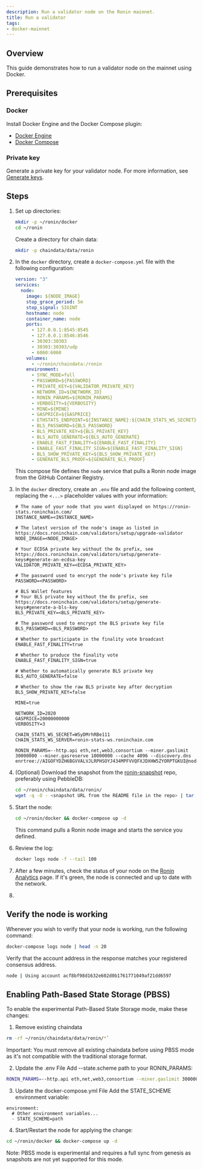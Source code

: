 ```yaml
---
description: Run a validator node on the Ronin mainnet.
title: Run a validator
tags:
- docker-mainnet
---
```


## Overview

This guide demonstrates how to run a validator node on the mainnet using Docker.

## Prerequisites

### Docker

Install Docker Engine and the Docker Compose plugin:

* [Docker Engine](https://docs.docker.com/engine/)
* [Docker Compose](https://docs.docker.com/compose/)

### Private key

Generate a private key for your validator node. For more information, see [Generate keys](../generate-keys.mdx).

## Steps

1. Set up directories:

   ```bash
   mkdir -p ~/ronin/docker
   cd ~/ronin
   ```

   Create a directory for chain data:

   ```bash
   mkdir -p chaindata/data/ronin
   ```

2. In the `docker` directory, create a `docker-compose.yml` file with the following configuration:

   ```yaml
   version: "3"
   services:
     node:
       image: ${NODE_IMAGE}
       stop_grace_period: 5m
       stop_signal: SIGINT
       hostname: node
       container_name: node
       ports:
         - 127.0.0.1:8545:8545
         - 127.0.0.1:8546:8546
         - 30303:30303
         - 30303:30303/udp
         - 6060:6060
       volumes:
         - ~/ronin/chaindata:/ronin
       environment:
         - SYNC_MODE=full
         - PASSWORD=${PASSWORD}
         - PRIVATE_KEY=${VALIDATOR_PRIVATE_KEY}
         - NETWORK_ID=${NETWORK_ID}
         - RONIN_PARAMS=${RONIN_PARAMS}
         - VERBOSITY=${VERBOSITY}
         - MINE=${MINE}
         - GASPRICE=${GASPRICE}
         - ETHSTATS_ENDPOINT=${INSTANCE_NAME}:${CHAIN_STATS_WS_SECRET}@${CHAIN_STATS_WS_SERVER}:443
         - BLS_PASSWORD=${BLS_PASSWORD}
         - BLS_PRIVATE_KEY=${BLS_PRIVATE_KEY}
         - BLS_AUTO_GENERATE=${BLS_AUTO_GENERATE}
         - ENABLE_FAST_FINALITY=${ENABLE_FAST_FINALITY}
         - ENABLE_FAST_FINALITY_SIGN=${ENABLE_FAST_FINALITY_SIGN}
         - BLS_SHOW_PRIVATE_KEY=${BLS_SHOW_PRIVATE_KEY}
         - GENERATE_BLS_PROOF=${GENERATE_BLS_PROOF}
   ```

   This compose file defines the `node` service that pulls a Ronin node image from the GitHub Container Registry.
3. In the `docker` directory, create an `.env` file and add the following content, replacing the `<...>` placeholder values with your information:

   ```text
   # The name of your node that you want displayed on https://ronin-stats.roninchain.com/
   INSTANCE_NAME=<INSTANCE_NAME>
 
   # The latest version of the node's image as listed in https://docs.roninchain.com/validators/setup/upgrade-validator
   NODE_IMAGE=<NODE_IMAGE>
 
   # Your ECDSA private key without the 0x prefix, see https://docs.roninchain.com/validators/setup/generate-keys#generate-an-ecdsa-key
   VALIDATOR_PRIVATE_KEY=<ECDSA_PRIVATE_KEY>
 
   # The password used to encrypt the node's private key file
   PASSWORD=<PASSWORD>
 
   # BLS Wallet features
   # Your BLS private key without the 0x prefix, see https://docs.roninchain.com/validators/setup/generate-keys#generate-a-bls-key
   BLS_PRIVATE_KEY=<BLS_PRIVATE_KEY>
 
   # The password used to encrypt the BLS private key file
   BLS_PASSWORD=<BLS_PASSWORD>
 
   # Whether to participate in the finality vote broadcast
   ENABLE_FAST_FINALITY=true
 
   # Whether to produce the finality vote
   ENABLE_FAST_FINALITY_SIGN=true
 
   # Whether to automatically generate BLS private key
   BLS_AUTO_GENERATE=false
 
   # Whether to show the raw BLS private key after decryption
   BLS_SHOW_PRIVATE_KEY=false
 
   MINE=true
 
   NETWORK_ID=2020
   GASPRICE=20000000000
   VERBOSITY=3
 
   CHAIN_STATS_WS_SECRET=WSyDMrhRBe111
   CHAIN_STATS_WS_SERVER=ronin-stats-ws.roninchain.com
 
   RONIN_PARAMS=--http.api eth,net,web3,consortium --miner.gaslimit 30000000 --miner.gasreserve 10000000 --cache 4096 --discovery.dns enrtree://AIGOFYDZH6BGVVALVJLRPHSOYJ434MPFVVQFXJDXHW5ZYORPTGKUI@nodes.roninchain.com
   ```

4. (Optional) Download the snapshot from the [ronin-snapshot](https://github.com/axieinfinity/ronin-snapshot) repo, preferably using PebbleDB:

   ```bash
   cd ~/ronin/chaindata/data/ronin/
   wget -q -O - <snapshot URL from the README file in the repo> | tar -I zstd -xvf -
   ```

5. Start the node:

   ```bash
   cd ~/ronin/docker && docker-compose up -d
   ```

   This command pulls a Ronin node image and starts the service you defined.
6. Review the log:

   ```bash
   docker logs node -f --tail 100
   ```

7. After a few minutes, check the status of your node on the [Ronin Analytics](https://ronin-stats.roninchain.com/) page. If it's green, the node is connected and up to date with the network.
8. 

## Verify the node is working

Whenever you wish to verify that your node is working, run the following command:

```bash
docker-compose logs node | head -n 20
```

Verify that the account address in the response matches your registered consensus address.

```bash
node | Using account acf8bf98d1632e602d0b1761771049af21dd6597
```

## Enabling Path-Based State Storage (PBSS)

To enable the experimental Path-Based State Storage mode, make these changes:

1. Remove existing chaindata

```bash
rm -rf ~/ronin/chaindata/data/ronin/*`
```

Important: You must remove all existing chaindata before using PBSS mode as it's not compatible with the traditional storage format.

2. Update the .env File
Add --state.scheme path to your RONIN_PARAMS:

```bash
RONIN_PARAMS=--http.api eth,net,web3,consortium --miner.gaslimit 30000000 --miner.gasreserve 10000000 --cache 4096 --discovery.dns enrtree://AIGOFYDZH6BGVVALVJLRPHSOYJ434MPFVVQFXJDXHW5ZYORPTGKUI@nodes.roninchain.com --state.scheme path
```

3. Update the docker-compose.yml File
Add the STATE_SCHEME environment variable:
```
environment:
  # Other environment variables...
  - STATE_SCHEME=path
```

4. Start/Restart the node for applying the change:

```bash
cd ~/ronin/docker && docker-compose up -d
```

Note: PBSS mode is experimental and requires a full sync from genesis as snapshots are not yet supported for this mode.
